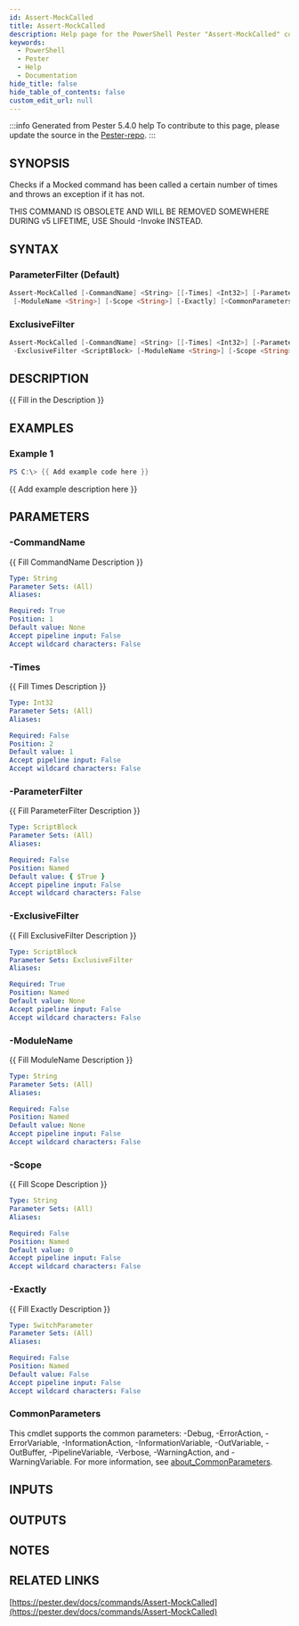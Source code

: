 ```yaml
---
id: Assert-MockCalled
title: Assert-MockCalled
description: Help page for the PowerShell Pester "Assert-MockCalled" command
keywords:
  - PowerShell
  - Pester
  - Help
  - Documentation
hide_title: false
hide_table_of_contents: false
custom_edit_url: null
---
```


:::info Generated from Pester 5.4.0 help
To contribute to this page, please update the source in the [Pester-repo](https://github.com/pester/pester).
:::

## SYNOPSIS

Checks if a Mocked command has been called a certain number of times
and throws an exception if it has not.

THIS COMMAND IS OBSOLETE AND WILL BE REMOVED SOMEWHERE DURING v5 LIFETIME,
USE Should -Invoke INSTEAD.

## SYNTAX

### ParameterFilter (Default)

```powershell
Assert-MockCalled [-CommandName] <String> [[-Times] <Int32>] [-ParameterFilter <ScriptBlock>]
 [-ModuleName <String>] [-Scope <String>] [-Exactly] [<CommonParameters>]
```

### ExclusiveFilter

```powershell
Assert-MockCalled [-CommandName] <String> [[-Times] <Int32>] [-ParameterFilter <ScriptBlock>]
 -ExclusiveFilter <ScriptBlock> [-ModuleName <String>] [-Scope <String>] [-Exactly] [<CommonParameters>]
```

## DESCRIPTION

{{ Fill in the Description }}

## EXAMPLES

### Example 1

```powershell
PS C:\> {{ Add example code here }}
```

{{ Add example description here }}

## PARAMETERS

### -CommandName

{{ Fill CommandName Description }}

```yaml
Type: String
Parameter Sets: (All)
Aliases:

Required: True
Position: 1
Default value: None
Accept pipeline input: False
Accept wildcard characters: False
```

### -Times

{{ Fill Times Description }}

```yaml
Type: Int32
Parameter Sets: (All)
Aliases:

Required: False
Position: 2
Default value: 1
Accept pipeline input: False
Accept wildcard characters: False
```

### -ParameterFilter

{{ Fill ParameterFilter Description }}

```yaml
Type: ScriptBlock
Parameter Sets: (All)
Aliases:

Required: False
Position: Named
Default value: { $True }
Accept pipeline input: False
Accept wildcard characters: False
```

### -ExclusiveFilter

{{ Fill ExclusiveFilter Description }}

```yaml
Type: ScriptBlock
Parameter Sets: ExclusiveFilter
Aliases:

Required: True
Position: Named
Default value: None
Accept pipeline input: False
Accept wildcard characters: False
```

### -ModuleName

{{ Fill ModuleName Description }}

```yaml
Type: String
Parameter Sets: (All)
Aliases:

Required: False
Position: Named
Default value: None
Accept pipeline input: False
Accept wildcard characters: False
```

### -Scope

{{ Fill Scope Description }}

```yaml
Type: String
Parameter Sets: (All)
Aliases:

Required: False
Position: Named
Default value: 0
Accept pipeline input: False
Accept wildcard characters: False
```

### -Exactly

{{ Fill Exactly Description }}

```yaml
Type: SwitchParameter
Parameter Sets: (All)
Aliases:

Required: False
Position: Named
Default value: False
Accept pipeline input: False
Accept wildcard characters: False
```

### CommonParameters

This cmdlet supports the common parameters: -Debug, -ErrorAction, -ErrorVariable, -InformationAction, -InformationVariable, -OutVariable, -OutBuffer, -PipelineVariable, -Verbose, -WarningAction, and -WarningVariable. For more information, see [about_CommonParameters](http://go.microsoft.com/fwlink/?LinkID=113216).

## INPUTS

## OUTPUTS

## NOTES

## RELATED LINKS

[https://pester.dev/docs/commands/Assert-MockCalled](https://pester.dev/docs/commands/Assert-MockCalled)
